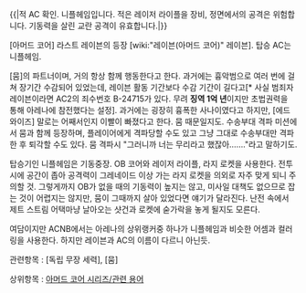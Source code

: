 {{|적 AC 확인. 니플헤임입니다.
적은 레이저 라이플을 장비, 정면에서의 공격은 위험합니다.
기동력을 살린 교란 공격이 유효합니다.|}}

[아머드 코어] 라스트 레이븐의 등장 [wiki:"레이븐(아머드 코어)" 레이븐]. 탑승 AC는 니플헤임.

[뭄]의 파트너이며, 거의 항상 함께 행동한다고 한다. 과거에는 흉악범으로 여러 번에 걸쳐 장기간 수감되어 있었는데, 레이븐 활동 기간보다 수감 기간이 길다고[* 사실 범죄자 레이븐이라면 AC2의 죄수번호 B-24715가 있다. 무려 '''징역 1억 년'''이지만 초법권력을 통해 아레나에 참전했다는 설정]. 과거에는 굉장히 흉폭한 사나이였다고 하지만, [에드 와이즈] 말로는 어째서인지 이빨이 빠졌다고 한다. 뭄 때문일지도.
수송부대 격파 미션에서 뭄과 함께 등장하며, 플레이어에게 격파당할 수도 있고 그냥 그대로 수송부대만 격파한 후 퇴각할 수도 있다. 뭄 격파시 "그러니까 너는 무리라고 했잖아……."라고 말하기도.

탑승기인 니플헤임은 기동중장. OB 코어와 레이저 라이플, 라지 로켓을 사용한다. 전투시에 공간이 좁아 공격력이 그레네이드 이상 가는 라지 로켓을 의외로 자주 맞게 되니 주의할 것. 그렇게까지 OB가 없을 때의 기동력이 높지는 않고, 미사일 대책도 없으므로 잡는 것이 어렵지는 않지만, 뭄이 그때까지 살아 있었다면 얘기가 달라진다. 난전 속에서 제트 스트림 어택마냥 날아오는 샷건과 로켓에 숟가락을 놓게 될지도 모른다.

여담이지만 ACNB에서는 아레나의 상위랭커중 하나가 니플헤임과 비슷한 어셈과 컬러링을 사용한다. 하지만 레이븐과 AC의 이름이 다르니 아닌듯.

관련항목 : [독립 무장 세력], [뭄]

상위항목 : [[아머드 코어 시리즈/관련 용어]]
